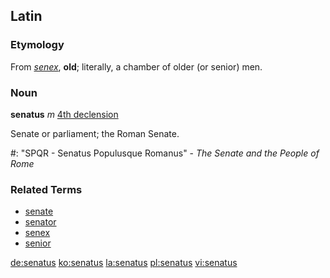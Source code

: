 == Latin ==

=== Etymology ===
From ''[[senex]]'', '''old'''; literally, a chamber of older (or senior) men.

=== Noun ===
'''senatus''' ''m'' [[Wiktionary Appendix:Latin fourth declension|4th declension]]

Senate or parliament; the Roman Senate.
#: "SPQR - Senatus Populusque Romanus" - ''The Senate and the People of Rome''

===Related Terms===
*[[senate]]
*[[senator]]
*[[senex]]
*[[senior]]

[[de:senatus]]
[[ko:senatus]]
[[la:senatus]]
[[pl:senatus]]
[[vi:senatus]]